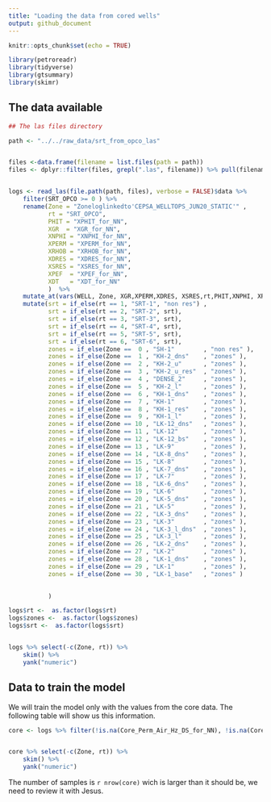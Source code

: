 ```yaml
---
title: "Loading the data from cored wells"
output: github_document
---
```


```r
knitr::opts_chunk$set(echo = TRUE)

library(petroreadr)
library(tidyverse)
library(gtsummary)
library(skimr)
```

## The data available

```r

## The las files directory

path <- "../../raw_data/srt_from_opco_las"


files <-data.frame(filename = list.files(path = path))
files <- dplyr::filter(files, grepl(".las", filename)) %>% pull(filename)


logs <- read_las(file.path(path, files), verbose = FALSE)$data %>% 
    filter(SRT_OPCO >= 0 ) %>% 
    rename(Zone = "Zoneloglinkedto'CEPSA_WELLTOPS_JUN20_STATIC'" ,
           rt = "SRT_OPCO",
           PHIT = "XPHIT_for_NN",
           XGR  = "XGR_for_NN",
           XNPHI = "XNPHI_for_NN",
           XPERM = "XPERM_for_NN",
           XRHOB = "XRHOB_for_NN",
           XDRES = "XDRES_for_NN",
           XSRES = "XSRES_for_NN",
           XPEF  = "XPEF_for_NN",
           XDT   = "XDT_for_NN"
           )  %>% 
    mutate_at(vars(WELL, Zone, XGR,XPERM,XDRES, XSRES,rt,PHIT,XNPHI, XRHOB,XPEF, XDT, Core_Perm_Air_Hz_DS_for_NN , Core_PHI_Hz_DS_for_NN ) , na_if,-999.25  ) %>% 
    mutate(srt = if_else(rt == 1, "SRT-1", "non res") , 
           srt = if_else(rt == 2, "SRT-2", srt),
           srt = if_else(rt == 3, "SRT-3", srt),
           srt = if_else(rt == 4, "SRT-4", srt),
           srt = if_else(rt == 5, "SRT-5", srt),
           srt = if_else(rt == 6, "SRT-6", srt),
           zones = if_else(Zone ==  0 , "SH-1"        , "non res" ),
           zones = if_else(Zone ==  1 , "KH-2_dns"    , "zones" ),
           zones = if_else(Zone ==  2 , "KH-2_u"      , "zones" ),
           zones = if_else(Zone ==  3 , "KH-2_u_res"  , "zones" ),
           zones = if_else(Zone ==  4 , "DENSE_2"     , "zones" ),
           zones = if_else(Zone ==  5 , "KH-2_l"      , "zones" ),
           zones = if_else(Zone ==  6 , "KH-1_dns"    , "zones" ),
           zones = if_else(Zone ==  7 , "KH-1"        , "zones" ),
           zones = if_else(Zone ==  8 , "KH-1_res"    , "zones" ),
           zones = if_else(Zone ==  9 , "KH-1_l"      , "zones" ),
           zones = if_else(Zone == 10 , "LK-12_dns"   , "zones" ),
           zones = if_else(Zone == 11 , "LK-12"       , "zones" ),
           zones = if_else(Zone == 12 , "LK-12_bs"    , "zones" ),
           zones = if_else(Zone == 13 , "LK-9"        , "zones" ),
           zones = if_else(Zone == 14 , "LK-8_dns"    , "zones" ),
           zones = if_else(Zone == 15 , "LK-8"        , "zones" ),
           zones = if_else(Zone == 16 , "LK-7_dns"    , "zones" ),
           zones = if_else(Zone == 17 , "LK-7"        , "zones" ),
           zones = if_else(Zone == 18 , "LK-6_dns"    , "zones" ),
           zones = if_else(Zone == 19 , "LK-6"        , "zones" ),
           zones = if_else(Zone == 20 , "LK-5_dns"    , "zones" ),
           zones = if_else(Zone == 21 , "LK-5"        , "zones" ),
           zones = if_else(Zone == 22 , "LK-3_dns"    , "zones" ),
           zones = if_else(Zone == 23 , "LK-3"        , "zones" ),
           zones = if_else(Zone == 24 , "LK-3_l_dns"  , "zones" ),
           zones = if_else(Zone == 25 , "LK-3_l"      , "zones" ),
           zones = if_else(Zone == 26 , "LK-2_dns"    , "zones" ),
           zones = if_else(Zone == 27 , "LK-2"        , "zones" ),
           zones = if_else(Zone == 28 , "LK-1_dns"    , "zones" ),
           zones = if_else(Zone == 29 , "LK-1"        , "zones" ),
           zones = if_else(Zone == 30 , "LK-1_base"   , "zones" )

           
           )

logs$rt <-  as.factor(logs$rt)
logs$zones <-  as.factor(logs$zones)
logs$srt <-  as.factor(logs$srt)


logs %>% select(-c(Zone, rt)) %>% 
    skim() %>% 
    yank("numeric")
```

## Data to train the model

We will train the model only with the values from the core data. The following table will show us this information.

```r

core <- logs %>% filter(!is.na(Core_Perm_Air_Hz_DS_for_NN), !is.na(Core_PHI_Hz_DS_for_NN ))


core %>% select(-c(Zone, rt)) %>% 
    skim() %>% 
    yank("numeric")
```

The number of samples is `r nrow(core)`   wich is larger than it should be, we need to review it with Jesus.
